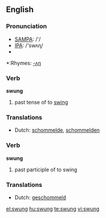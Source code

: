 ==English==

===Pronunciation===
*[[w:SAMPA|SAMPA]]: /'/
*[[w:IPA|IPA]]: /'swʌɳ/
*{{audio|en-us-swung.ogg|Audio (US)}}

*:Rhymes: [[Rhymes:English:-ʌŋ|-ʌŋ]]

===Verb===
'''swung'''

# past tense of to [[swing]]

===Translations===
*Dutch: [[schommelde]], [[schommelden]]

===Verb===
'''swung'''

# past participle of to swing

===Translations===
*Dutch: [[geschommeld]]

[[el:swung]]
[[hu:swung]]
[[te:swung]]
[[vi:swung]]
